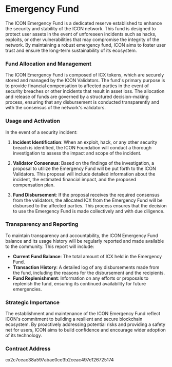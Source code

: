 
# Emergency Fund

The ICON Emergency Fund is a dedicated reserve established to enhance the security and stability of the ICON network. This fund is designed to protect user assets in the event of unforeseen incidents such as hacks, exploits, or other vulnerabilities that may compromise the integrity of the network. By maintaining a robust emergency fund, ICON aims to foster user trust and ensure the long-term sustainability of its ecosystem.
<EmergencyFundComponent />
### Fund Allocation and Management

The ICON Emergency Fund is composed of ICX tokens, which are securely stored and managed by the ICON Validators. The fund's primary purpose is to provide financial compensation to affected parties in the event of security breaches or other incidents that result in asset loss. The allocation and release of funds are governed by a structured decision-making process, ensuring that any disbursement is conducted transparently and with the consensus of the network's validators.

### Usage and Activation

In the event of a security incident:

1. **Incident Identification**: When an exploit, hack, or any other security breach is identified, the ICON Foundation will conduct a thorough investigation to assess the impact and scope of the incident.
   
2. **Validator Consensus**: Based on the findings of the investigation, a proposal to utilize the Emergency Fund will be put forth to the ICON Validators. This proposal will include detailed information about the incident, the estimated financial impact, and the proposed compensation plan.
   
3. **Fund Disbursement**: If the proposal receives the required consensus from the validators, the allocated ICX from the Emergency Fund will be disbursed to the affected parties. This process ensures that the decision to use the Emergency Fund is made collectively and with due diligence.

### Transparency and Reporting

To maintain transparency and accountability, the ICON Emergency Fund balance and its usage history will be regularly reported and made available to the community. This report will include:

- **Current Fund Balance**: The total amount of ICX held in the Emergency Fund.
- **Transaction History**: A detailed log of any disbursements made from the fund, including the reasons for the disbursement and the recipients.
- **Fund Replenishment**: Information on any efforts or proposals to replenish the fund, ensuring its continued availability for future emergencies.

### Strategic Importance

The establishment and maintenance of the ICON Emergency Fund reflect ICON's commitment to building a resilient and secure blockchain ecosystem. By proactively addressing potential risks and providing a safety net for users, ICON aims to build confidence and encourage wider adoption of its technology.

### Contract Address

cx2c7ceac38a597abae0ce3b2ceac497e126725174
